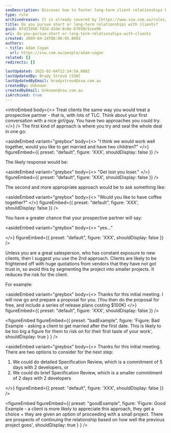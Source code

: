 ```yaml
---
seoDescription: Discover how to foster long-term client relationships by building trust and offering tailored engagement options.
type: rule
archivedreason: It is already covered by [https://www.ssw.com.au/rules/conduct-a-spec-review](/rules/conduct-a-spec-review)
title: Do you pursue short or long-term relationships with clients?
guid: 8fd23958-f42d-42de-8c0e-67030c5cee9b
uri: do-you-pursue-short-or-long-term-relationships-with-clients
created: 2009-04-24T08:00:05.000Z
authors:
- title: Adam Cogan
  url: https://ssw.com.au/people/adam-cogan
related: []
redirects: []

lastUpdated: 2025-02-04T12:34:58.000Z
lastUpdatedBy: Brady Stroud [SSW]
lastUpdatedByEmail: bradystroud@ssw.com.au
createdBy: Unknown
createdByEmail: Unknown@ssw.com.au
isArchived: true
---
```


<introEmbed
  body={<>
Treat clients the same way you would treat a prospective partner - that is, with lots of TLC. Think about your first conversation with a nice girl/guy. You have two approaches you could try.
  </>}
/>
The first kind of approach is where you try and seal the whole deal in one go:

<asideEmbed
  variant="greybox"
  body={<>
    "I think we would work well together, would you like to get married and have two children?"
  </>}
  figureEmbed={{
    preset: "default",
    figure: 'XXX',
    shouldDisplay: false
  }}
/>

The likely response would be:

<asideEmbed
  variant="greybox"
  body={<>
    "Get lost you loser."
  </>}
  figureEmbed={{
    preset: "default",
    figure: 'XXX',
    shouldDisplay: false
  }}
/>

The second and more appropriate approach would be to ask something like:

<asideEmbed
  variant="greybox"
  body={<>
    "Would you like to have coffee together?"
  </>}
  figureEmbed={{
    preset: "default",
    figure: 'XXX',
    shouldDisplay: false
  }}
/>

You have a greater chance that your prospective partner will say:

<asideEmbed
  variant="greybox"
  body={<>
    "yes..."

  </>}
  figureEmbed={{
    preset: "default",
    figure: 'XXX',
    shouldDisplay: false
  }}
/>

Unless you are a great salesperson, who has constant exposure to new clients, then I suggest you use the 2nd approach. Clients are likely to be frightened off with huge quotations from vendors that they have not got trust in, so avoid this by segmenting the project into smaller projects. It reduces the risk for the client.

For example:

<asideEmbed
  variant="greybox"
  body={<>
    Thanks for this initial meeting. I will now go and prepare a proposal for you.
(You then do the proposal for free, and include a series of release plans costing $100K)
  </>}
  figureEmbed={{
    preset: "default",
    figure: 'XXX',
    shouldDisplay: false
  }}
/>

<figureEmbed figureEmbed={{
  preset: "badExample",
  figure: 'Figure: Bad Example - asking a client to get married after the first date. This is likely to be too big a figure for them to risk on for their first taste of your work',
  shouldDisplay: true
} } />


<asideEmbed
  variant="greybox"
  body={<>
    Thanks for this initial meeting. There are two options to consider for the next step:

1) We could do detailed Specification Review, which is a commitment of 5 days with 2 developers, or
2) We could do brief Specification Review, which is a smaller commitment of 2 days with 2 developers

  </>}
  figureEmbed={{
    preset: "default",
    figure: 'XXX',
    shouldDisplay: false
  }}
/>

<figureEmbed figureEmbed={{
  preset: "goodExample",
  figure: 'Figure: Good Example - a client is more likely to appreciate this approach, they get a choice + they are given an option of proceeding with a small project. There are prospects of continuing the relationship based on how well the previous project goes',
  shouldDisplay: true
} } />

